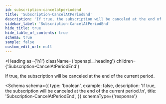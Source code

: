 ```yaml
---
id: subscription-cancelatperiodend
title: 'Subscription-CancelAtPeriodEnd'
description: 'If true, the subscription will be canceled at the end of the current period.'
sidebar_label: 'Subscription-CancelAtPeriodEnd'
hide_title: true
hide_table_of_contents: true
schema: true
sample: false
custom_edit_url: null
---
```



<Heading
  as={'h1'}
  className={'openapi__heading'}
  children={'Subscription-CancelAtPeriodEnd'}
></Heading>

If true, the subscription will be canceled at the end of the current period.

<Schema
  schema={{
    type: 'boolean',
    example: false,
    description: 'If true, the subscription will be canceled at the end of the current period.\n',
    title: 'Subscription-CancelAtPeriodEnd',
  }}
  schemaType={'response'}
></Schema>
